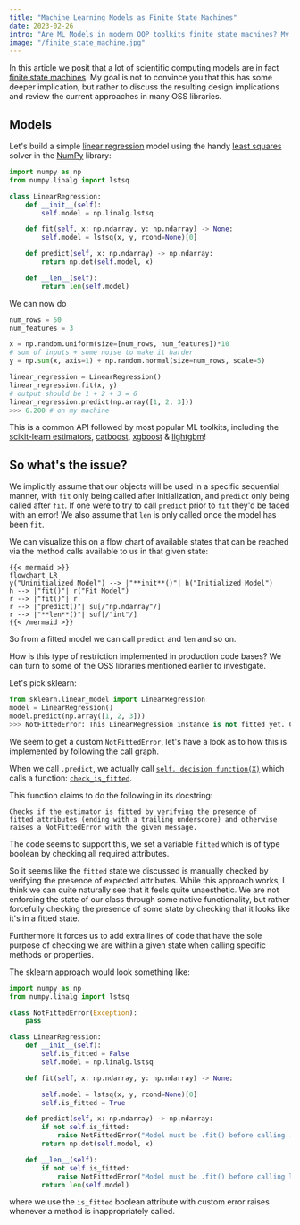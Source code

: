 ```yaml
---
title: "Machine Learning Models as Finite State Machines"
date: 2023-02-26
intro: "Are ML Models in modern OOP toolkits finite state machines? My goal is not to convince you that this has some deeper implication, but rather to discuss the resulting design implications and review the current approaches in many OSS libraries."
image: "/finite_state_machine.jpg"
---
```


In this article we posit that a lot of scientific computing models are in fact [finite state machines](https://en.wikipedia.org/wiki/Finite-state_machine). My goal is not to convince you that this has some deeper implication, but rather to discuss the resulting design implications and review the current approaches in many OSS libraries.

## Models

Let's build a simple [linear regression](https://en.wikipedia.org/wiki/Linear_regression) model using the handy [least squares](https://en.wikipedia.org/wiki/Least_squares) solver in the [NumPy](https://numpy.org/) library:

```python
import numpy as np
from numpy.linalg import lstsq

class LinearRegression:
    def __init__(self):
        self.model = np.linalg.lstsq

    def fit(self, x: np.ndarray, y: np.ndarray) -> None:
        self.model = lstsq(x, y, rcond=None)[0]

    def predict(self, x: np.ndarray) -> np.ndarray:
        return np.dot(self.model, x)

    def __len__(self):
        return len(self.model)
```

We can now do

```python
num_rows = 50
num_features = 3

x = np.random.uniform(size=[num_rows, num_features])*10
# sum of inputs + some noise to make it harder
y = np.sum(x, axis=1) + np.random.normal(size=num_rows, scale=5)

linear_regression = LinearRegression()
linear_regression.fit(x, y)
# output should be 1 + 2 + 3 = 6
linear_regression.predict(np.array([1, 2, 3]))
>>> 6.200 # on my machine
```

This is a common API followed by most popular ML toolkits, including the [scikit-learn estimators](https://scikit-learn.org/stable/developers/develop.html), [catboost](https://catboost.ai/en/docs/concepts/python-usages-examples), [xgboost](https://xgboost.readthedocs.io/en/stable/) & [lightgbm](https://lightgbm.readthedocs.io/en/v3.3.2/)!

## So what's the issue?

We implicitly assume that our objects will be used in a specific sequential manner, with `fit` only being called after initialization, and `predict` only being called after `fit`. If one were to try to call `predict` prior to `fit` they'd be faced with an error! We also assume that `len` is only called once the model has been `fit`.

We can visualize this on a flow chart of available states that can be reached via the method calls available to us in that given state:

```
{{< mermaid >}}
flowchart LR
y("Uninitialized Model") --> |"**init**()"| h("Initialized Model")
h --> |"fit()"| r("Fit Model")
r --> |"fit()"| r
r --> |"predict()"| su[/"np.ndarray"/]
r --> |"**len**()"| suf[/"int"/]
{{< /mermaid >}}
```

So from a fitted model we can call `predict` and `len` and so on.

How is this type of restriction implemented in production code bases? We can turn to some of the OSS libraries mentioned earlier to investigate.

Let's pick sklearn:

```python
from sklearn.linear_model import LinearRegression
model = LinearRegression()
model.predict(np.array([1, 2, 3]))
>>> NotFittedError: This LinearRegression instance is not fitted yet. Call 'fit' with appropriate arguments before using this estimator.
```

We seem to get a custom `NotFittedError`, let's have a look as to how this is implemented by following the call graph.

When we call `.predict`, we actually call [`self._decision_function(X)`](https://github.com/scikit-learn/scikit-learn/blob/main/sklearn/linear_model/_base.py#L354) which calls a function: [`check_is_fitted`](https://github.com/scikit-learn/scikit-learn/blob/e6b46675318950fd5138aaf29ba76f6ce2fd91b8/sklearn/utils/validation.py#L1322).

This function claims to do the following in its docstring:

```text
Checks if the estimator is fitted by verifying the presence of
fitted attributes (ending with a trailing underscore) and otherwise
raises a NotFittedError with the given message.
```

The code seems to support this, we set a variable `fitted` which is of type boolean by checking all required attributes.

So it seems like the `fitted` state we discussed is manually checked by verifying the presence of expected attributes. While this approach works, I think we can quite naturally see that it feels quite unaesthetic. We are not enforcing the state of our class through some native functionality, but rather forcefully checking the presence of some state by checking that it looks like it's in a fitted state.

Furthermore it forces us to add extra lines of code that have the sole purpose of checking we are within a given state when calling specific methods or properties.

The sklearn approach would look something like:

```python
import numpy as np
from numpy.linalg import lstsq

class NotFittedError(Exception):
    pass

class LinearRegression:
    def __init__(self):
        self.is_fitted = False
        self.model = np.linalg.lstsq

    def fit(self, x: np.ndarray, y: np.ndarray) -> None:

        self.model = lstsq(x, y, rcond=None)[0]
        self.is_fitted = True

    def predict(self, x: np.ndarray) -> np.ndarray:
        if not self.is_fitted:
            raise NotFittedError("Model must be .fit() before calling .predict()")
        return np.dot(self.model, x)

    def __len__(self):
        if not self.is_fitted:
            raise NotFittedError("Model must be .fit() before calling len()")
        return len(self.model)
```

where we use the `is_fitted` boolean attribute with custom error raises whenever a method is inappropriately called.
